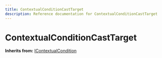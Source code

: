```yaml
---
title: ContextualConditionCastTarget
description: Reference documentation for ContextualConditionCastTarget meta class
---
```



# ContextualConditionCastTarget

**Inherits from:** [IContextualCondition](/classes/icontextualcondition)

<ClassDetails file="/db/classes/ContextualConditionCastTarget.441c7a2f87eb.json" />
